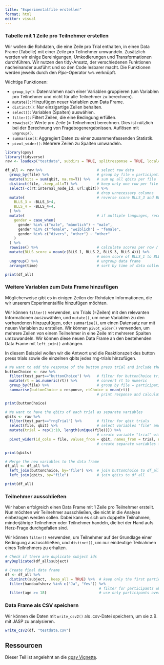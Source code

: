 ```yaml
---
title: "Experimentalfile erstellen"
format: html
editor: visual
---
```


### Tabelle mit 1 Zeile pro Teilnehmer erstellen

Wir wollen die Rohdaten, die eine Zeile pro Trial enthalten, in einen Data Frame (Tabelle) mit einer Zeile pro Teilnehmer umwandeln. Zusätzlich werden wir einige Bereinigungen, Umkodierungen und Transformationen durchführen. Wir nutzen den tidy-Ansatz, der verschiedenen Funktionen nacheinander ausführt und so den Code lesbarer macht. Die Funktionen werden jeweils durch den *Pipe*-Operator `%>%` verknüpft.

Wichtige Funktionen:

-   `group_by()`: Datenrahmen nach einer Variablen gruppieren (um Variablen pro Teilnehmer und nicht für alle Teilnehmer zu berechnen).
-   `mutate()`: Hinzufügen neuer Variablen zum Data Frame.
-   `distinct()`: Nur einzigartige Zeilen behalten.
-   `select()`: Variablen (Spalten) auswählen.
-   `filter()`: Filtert Zeilen, die eine Bedingung erfüllen.
-   `rowwise()`: Werte pro Zeile (= Teilnehmer) berechnen. Dies ist nützlich bei der Berechnung von Fragebogenergebnissen. Auflösen mit `ungroup()`.
-   `summarise()`: Aggregiert Daten zu einer zusammenfassenden Statistik.
-   `pivot_wider()`: Mehrere Zeilen zu Spalten umwandeln.

```r
library(qpsy)
library(tidyverse)
raw <- loadexp("testdata", subdirs = TRUE, splitresponse = TRUE, localcopy = TRUE)
```

```r
df_all <- raw %>%                         # select raw data
  group_by(file) %>%                      # group by file = participations
  mutate(hits = sum(qbit, na.rm=T)) %>%   # sum up all qbits per file
  distinct(file, .keep_all=T) %>%         # keep only one row per file
  select(-c(rt:internal_node_id, url:qbit)) %>% 
                                          # drop unnecessary columns
  mutate(                                 # reverse score BLLS_3 and BLLS_4 (0 -> 4; 4 -> 0)
    BLLS_3 = -BLLS_3+4,
    BLLS_4 = -BLLS_4+4,
  ) %>%                                   
  mutate(                                 # if multiple languages, recode to English
    gender = case_when(
      gender %in% c("male", "männlich") ~ "male",
      gender %in% c("female", "weiblich") ~ "female",
      gender %in% c("divers", "other") ~ "other"
    )
  ) %>%
  rowwise() %>%                           # calculate scores per row / participant
  mutate(BLLS_score = mean(c(BLLS_1, BLLS_2, BLLS_3, BLLS_4))) %>% 
                                          # mean score of BLLS_1 to BLLS_4
  ungroup() %>%                           # ungroup data frame
  arrange(time)                           # sort by time of data collection

print(df_all)

```

### Weitere Variablen zum Data Frame hinzufügen

Möglicherweise gibt es in einigen Zeilen der Rohdaten Informationen, die wir unserem Experimentalfile hinzufügen möchten.

Wir können `filter()` verwenden, um Trials (=Zeilen) mit den relevanten Informationen auszuwählen, und `mutate()`, um neue Variablen zu den vorhandenen hinzuzufügen, oder `summarise()`, um einen Datensatz nur mit neuen Variablen zu erstellen. Wir können `pivot_wider()` verwenden, um mehrere Zeilen von einem Teilnehmer in eine Zeile mit mehreren Spalten umzuwandeln. Wir können diese neuen Data Frame an den bestehenden Data Frame mit `left_join()` anhängen.

In diesem Beispiel wollen wir die Antwort und die Reaktionszeit des button press trials sowie die einzelnen qbits jedes rng-trials hinzufügen.

```r
# We want to add the response of the button press trial and include the reaction times.
buttonChoice <- raw %>%
  filter(test_part=="buttonChoice") %>%   # filter for buttonChoice trials
  mutate(rt = as.numeric(rt)) %>%         # convert rt to numeric
  group_by(file) %>%                      # group by file = participations
  summarise(buttonChoice = response, rtChoice = mean(rt))        
                                          # print response and calculate mean reaction time per file (mean not actually necessary in case of 1 observation)

print(buttonChoice)

# We want to have the qbits of each trial as separate variables
qbits <- raw %>%
  filter(test_part=="rngTrial") %>%       # filter for qbit trials
  select(file, qbit) %>%                  # select variables "file" and "qbit"
  mutate(trial = rep(1:10, length(unique(file)))) %>% 
                                          # create variable "trial" with values 1 to 10 to distinguish between trials
  pivot_wider(id_cols = file, values_from = qbit, names_from = trial, names_prefix = "qbit") 
                                          # create separate variables for each qbit

print(qbits)

# Merge the new variables to the data frame
df_all <- df_all %>%
  left_join(buttonChoice, by="file") %>%  # join buttonChoice to df_all
  left_join(qbits, by="file")             # join qbits to df_all

print(df_all)
```

### Teilnehmer ausschließen

Wir haben erfolgreich einen Data Frame mit 1 Zeile pro Teilnehmer erstellt. Nun möchten wir Teilnehmer ausschließen, die nicht in die Analyse einbezogen werden sollen. Dabei kann es sich um doppelte Teilnahmen, minderjährige Teilnehmer oder Teilnehmer handeln, die bei der Hand aufs Herz-Frage durchgefallen sind.

Wir können `filter()` verwenden, um Teilnehmer auf der Grundlage einer Bedingung auszuschließen, und `distinct()`, um nur eindeutige Teilnahmen eines Teilnehmers zu erhalten.

```r
# Check if there are duplicate subject ids
anyDuplicated(df_all$subject)

# Create final data frame
df <- df_all %>%
  distinct(subject, .keep_all = TRUE) %>%  # keep only the first participation if a subject id is duplicated
  filter(handaufsherz %in% c("Ja", "Yes")) %>% 
                                           # filter for participants who answered the data integrity question correctly
  filter(age >= 18)                        # use only participants over 18
```

### Data Frame als CSV speichern

Wir können die Daten mit `write_csv2()` als .csv-Datei speichern, um sie z.B. mit JASP zu analysieren.

```r
write_csv2(df, "testdata.csv")
```

::: callout-tip
## Ressourcen

Dieser Teil ist angelehnt an die [qpsy Vignette](https://mrzdcmps.github.io/qpsy/vignette-qpsy.html).
:::
